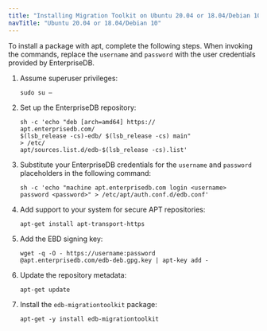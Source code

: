 ```yaml
---
title: "Installing Migration Toolkit on Ubuntu 20.04 or 18.04/Debian 10 x86"
navTitle: "Ubuntu 20.04 or 18.04/Debian 10"
---
```


<div id="debian_or_ubuntu_installation" class="registered_link"></div>

To install a package with apt, complete the following steps. When invoking the commands, replace the `username` and `password` with the user credentials provided by EnterpriseDB.

1.  Assume superuser privileges:

    ```text
    sudo su –
    ```

2.  Set up the EnterpriseDB repository:

    ```text
    sh -c 'echo "deb [arch=amd64] https://
    apt.enterprisedb.com/
    $(lsb_release -cs)-edb/ $(lsb_release -cs) main"
    > /etc/
    apt/sources.list.d/edb-$(lsb_release -cs).list'
    ```

1. Substitute your EnterpriseDB credentials for the `username` and `password` placeholders in the following command:

    ```text
    sh -c 'echo "machine apt.enterprisedb.com login <username>
    password <password>" > /etc/apt/auth.conf.d/edb.conf'
    ```

1. Add support to your system for secure APT repositories:

    ```text
    apt-get install apt-transport-https
    ```

1. Add the EBD signing key:

    ```text
    wget -q -O - https://username:password
    @apt.enterprisedb.com/edb-deb.gpg.key | apt-key add -
    ```

1. Update the repository metadata:

     ```text
    apt-get update
    ```

1. Install the `edb-migrationtoolkit` package:

    ```text
    apt-get -y install edb-migrationtoolkit
    ```

